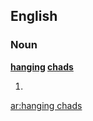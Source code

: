==English==

===Noun===
'''[[hang]]ing [[chad]]s'''

# {{plural of|[[hanging chad]]}}

[[ar:hanging chads]]